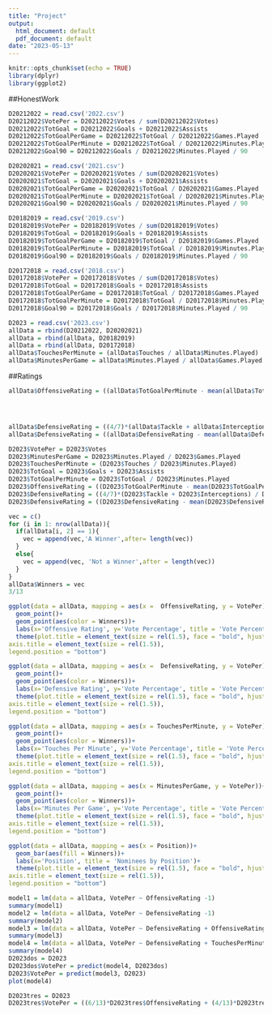 ---
title: "Project"
output:
  html_document: default
  pdf_document: default
date: "2023-05-13"
---

```{r setup, include=FALSE}
knitr::opts_chunk$set(echo = TRUE)
library(dplyr)
library(ggplot2)
```
##HonestWork
```{r}
D20212022 = read.csv('2022.csv')
D20212022$VotePer = D20212022$Votes / sum(D20212022$Votes)
D20212022$TotGoal = D20212022$Goals + D20212022$Assists
D20212022$TotGoalPerGame = D20212022$TotGoal / D20212022$Games.Played
D20212022$TotGoalPerMinute = D20212022$TotGoal / D20212022$Minutes.Played 
D20212022$Goal90 = D20212022$Goals / D20212022$Minutes.Played / 90

D20202021 = read.csv('2021.csv')
D20202021$VotePer = D20202021$Votes / sum(D20202021$Votes)
D20202021$TotGoal = D20202021$Goals + D20202021$Assists
D20202021$TotGoalPerGame = D20202021$TotGoal / D20202021$Games.Played
D20202021$TotGoalPerMinute = D20202021$TotGoal / D20202021$Minutes.Played
D20202021$Goal90 = D20202021$Goals / D20202021$Minutes.Played / 90

D20182019 = read.csv('2019.csv')
D20182019$VotePer = D20182019$Votes / sum(D20182019$Votes)
D20182019$TotGoal = D20182019$Goals + D20182019$Assists
D20182019$TotGoalPerGame = D20182019$TotGoal / D20182019$Games.Played
D20182019$TotGoalPerMinute = D20182019$TotGoal / D20182019$Minutes.Played
D20182019$Goal90 = D20182019$Goals / D20182019$Minutes.Played / 90

D20172018 = read.csv('2018.csv')
D20172018$VotePer = D20172018$Votes / sum(D20172018$Votes)
D20172018$TotGoal = D20172018$Goals + D20172018$Assists
D20172018$TotGoalPerGame = D20172018$TotGoal / D20172018$Games.Played
D20172018$TotGoalPerMinute = D20172018$TotGoal / D20172018$Minutes.Played
D20172018$Goal90 = D20172018$Goals / D20172018$Minutes.Played / 90

D2023 = read.csv('2023.csv')
allData = rbind(D20212022, D20202021)
allData = rbind(allData, D20182019)
allData = rbind(allData, D20172018)
allData$TouchesPerMinute = (allData$Touches / allData$Minutes.Played)
allData$MinutesPerGame = allData$Minutes.Played / allData$Games.Played
```

##Ratings
```{r}

allData$OffensiveRating = ((allData$TotGoalPerMinute - mean(allData$TotGoalPerMinute)) / (sd(allData$TotGoalPerMinute)/(101)^(1/2)))




allData$DefensiveRating = ((4/7)*(allData$Tackle + allData$Interceptions) / allData$Games.Played) + ((2/7)*allData$Blocks/allData$Games.Played) + ((1/7)*allData$Clearances/allData$Games.Played)
allData$DefensiveRating = ((allData$DefensiveRating - mean(allData$DefensiveRating)) / (sd(allData$DefensiveRating)/(101)^(1/2)))
```

```{r}
D2023$VotePer = D2023$Votes
D2023$MinutesPerGame = D2023$Minutes.Played / D2023$Games.Played
D2023$TouchesPerMinute = (D2023$Touches / D2023$Minutes.Played)
D2023$TotGoal = D2023$Goals + D2023$Assists
D2023$TotGoalPerMinute = D2023$TotGoal / D2023$Minutes.Played 
D2023$OffensiveRating = ((D2023$TotGoalPerMinute - mean(D2023$TotGoalPerMinute)) / (sd(D2023$TotGoalPerMinute)/(101)^(1/2)))
D2023$DefensiveRating = ((4/7)*(D2023$Tackle + D2023$Interceptions) / D2023$Games.Played) + ((2/7)*D2023$Blocks/D2023$Games.Played) + ((1/7)*D2023$Clearances/D2023$Games.Played)
D2023$DefensiveRating = ((D2023$DefensiveRating - mean(D2023$DefensiveRating)) / (sd(D2023$DefensiveRating)/(101)^(1/2)))
```


```{r}
vec = c()
for (i in 1: nrow(allData)){
  if(allData[i, 2] == 1){
    vec = append(vec,'A Winner',after= length(vec))
  }
  else{
    vec = append(vec, 'Not a Winner',after = length(vec))
  }
}
allData$Winners = vec
3/13
```

```{r}
ggplot(data = allData, mapping = aes(x =  OffensiveRating, y = VotePer))+
  geom_point()+
  geom_point(aes(color = Winners))+
  labs(x='Offensive Rating', y='Vote Percentage', title = 'Vote Percentage vs Offensive Rating')+
  theme(plot.title = element_text(size = rel(1.5), face = "bold", hjust = 0.5),
axis.title = element_text(size = rel(1.5)),
legend.position = "bottom")
```
```{r}
ggplot(data = allData, mapping = aes(x =  DefensiveRating, y = VotePer))+
  geom_point()+
  geom_point(aes(color = Winners))+
  labs(x='Defensive Rating', y='Vote Percentage', title = 'Vote Percentage vs Defensive Rating')+
  theme(plot.title = element_text(size = rel(1.5), face = "bold", hjust = 0.5),
axis.title = element_text(size = rel(1.5)),
legend.position = "bottom")
```



```{r}
ggplot(data = allData, mapping = aes(x = TouchesPerMinute, y = VotePer))+
  geom_point()+
  geom_point(aes(color = Winners))+
  labs(x='Touches Per Minute', y='Vote Percentage', title = 'Vote Percentage vs Touches Per Minute')+
  theme(plot.title = element_text(size = rel(1.5), face = "bold", hjust = 0.5),
axis.title = element_text(size = rel(1.5)),
legend.position = "bottom")
```
```{r}
ggplot(data = allData, mapping = aes(x = MinutesPerGame, y = VotePer))+
  geom_point()+
  geom_point(aes(color = Winners))+
  labs(x='Minutes Per Game', y='Vote Percentage', title = 'Vote Percentage vs Minutes Per Game')+
  theme(plot.title = element_text(size = rel(1.5), face = "bold", hjust = 0.5),
axis.title = element_text(size = rel(1.5)),
legend.position = "bottom")
```

```{r}
ggplot(data = allData, mapping = aes(x = Position))+
  geom_bar(aes(fill = Winners))+
  labs(x='Position', title = 'Nominees by Position')+
  theme(plot.title = element_text(size = rel(1.5), face = "bold", hjust = 0.5),
axis.title = element_text(size = rel(1.5)),
legend.position = "bottom")
```

```{r}
model1 = lm(data = allData, VotePer ~ OffensiveRating -1)
summary(model1)
model2 = lm(data = allData, VotePer ~ DefensiveRating -1)
summary(model2)
model3 = lm(data = allData, VotePer ~ DefensiveRating + OffensiveRating -1)
summary(model3)
model4 = lm(data = allData, VotePer ~ DefensiveRating + TouchesPerMinute + OffensiveRating + MinutesPerGame -1)
summary(model4)
D2023dos = D2023
D2023dos$VotePer = predict(model4, D2023dos)
D2023$VotePer = predict(model3, D2023)
plot(model4)
```
```{r}
D2023tres = D2023
D2023tres$VotePer = ((6/13)*D2023tres$OffensiveRating + (4/13)*D2023tres$DefensiveRating + (2/13)*D2023tres$MinutesPerGame + (1/13)*D2023tres$TouchesPerMinute)
```

